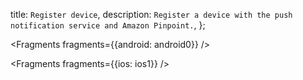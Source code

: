   title: `Register device`,
  description: `Register a device with the push notification service and Amazon Pinpoint.`,
};


<Fragments fragments={{android: android0}} />


<Fragments fragments={{ios: ios1}} />
